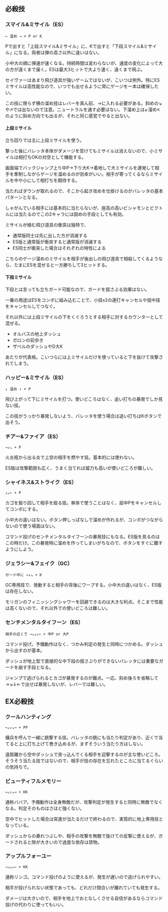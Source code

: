 ## 必殺技

### スマイル&ミサイル（ES）

```
← 溜め → + P or K
```

Pで出すと「上段スマイル&ミサイル」に、Kで出すと「下段スマイル&ミサイル」になる。両者は弾の高さ以外に違いはない。

小中大の順に弾速が速くなる。持続時間は変わらないが、速度の変化によって大の方が遠くまで届く。ESは最大3ヒットで大より速く、遠くまで飛ぶ。

セイヴァーはあまり飛び道具が強いゲームではないが、こいつは例外。特にESミサイルは高性能なので、いつでも出せるように常にゲージを一本は確保したい。

この技に限らず横の溜め技はレバーを真ん前、→に入れる必要がある。斜めの↘や↗では出ないので注意。ニュートラルを通す必要はない。下溜め上は↙溜め↖のように斜め方向でも出るが、それと同じ感覚でやると出ない。

#### 上段ミサイル

立ち回りでは主に上段ミサイルを使う。

撃った後にバレッタ本体がダメージを受けてもミサイルは消えないので、小ミサイルは相打ちOKの対空として機能する。

画面端でバックジャンプ上り中P→下り大K→着地して大ミサイルを連発して相手を牽制しながらゲージを溜めるのが効率がいい。相手が寄ってくるならミサイルを中や小にして相打ちを期待する。

当たればダウンが取れるので、そこから起き攻めを仕掛けるのがバレッタの基本パターンとなる。

しゃがんでいる相手には基本的に当たらないが、座高の高いビシャモンとビクトルには当たるのでこの2キャラには固めの手段としても有効。

ミサイルが絡む飛び道具の衝突は独特で、

- 通常版同士は先に出した方が消滅する
- ES版と通常版が衝突すると通常版が消滅する
- ES同士が衝突した場合はそれぞれの特性による

こちらのゲージ溜めのミサイルを相手が後出しの飛び道具で相殺してくるようなら、たまにESを混ぜると一方勝ちして3ヒットする。

#### 下段ミサイル

下段とは言っても立ちガード可能なので、ガードを揺さぶる効果はない。

一番の用途はESをコンボに組み込むことで、小技x2の連打キャンセルや屈中技をキャンセルしてつなぐ。

それ以外には上段ミサイルの下をくぐろうとする相手に対するカウンターとして混ぜる。

- オルバスの地上ダッシュ
- ガロンの前歩き
- ザベルのダッシュやD大K

あたりが代表格。こいつらには上ミサイルだけを使っていると下を抜けて攻撃されてしまう。

### ハッピー&ミサイル（ES）

```
↓ 溜め ↑ + P
```

飛び上がって下にミサイルを打つ。使いどころはなく、追い打ちの暴発でしか見ない技。

この技がうっかり暴発しないよう、バレッタを使う場合は追い打ちはKボタンで出そう。

### チアー&ファイア（ES）

```
→↓↘ + P
```

火炎瓶から出る炎で上空の相手を燃やす技。基本的には使わない。

ES版は攻撃範囲も広く、うまく当てれば威力も高いが使いどころが難しい。

### シャイネス&ストライク（ES）

```
↓↙← + P
```

カゴを振り回して相手を殴る技。単体で使うことはなく、屈中Pをキャンセルしてコンボにする。

小中大の違いはない。ボタン押しっぱなしで溜めが作れるが、コンボがつながらないので使う場面はない。

コマンド投げのセンチメンタルタイフーンの暴発技にもなる。ES版を見るのはこの時だけ。この暴発時に溜めを作ってしまいがちなので、ボタンをすぐに離すようにしよう。

### ジェラシー&フェイク（GC）

```
ガード中に →↓↘ + K
```

GC専用技で、発動すると相手の背後にワープする。小中大の違いはなく、ES版は存在しない。

モリガンのフィニッシングシャワーを回避できるのは大きな利点。そこまで性能は高くないので、それ以外での使いどころは難しい。

### センチメンタルタイフーン（ES）

```
相手の近くで →↘↓↙← + 中P or 大P
```

コマンド投げ。予備動作はなく、つかみ判定の発生と同時につかめる。ダッシュから出すのが基本。

ダッシュが地上型で直接的な中下段の揺さぶりができないバレッタには重要なガードを崩す手段となる。

ジャンプで逃げられるとカゴが暴発するのが難点。一応、斜め後ろを省略して→↘↓←で出せば暴発しないが、レバーでは難しい。

## EX必殺技

### クールハンティング

```
←↙↓↘→ + PP
```

傭兵を呼んで一緒に銃撃する技。バレッタの銃にも当たり判定があり、近くで当てると上に打ち上げて巻き込めるが、まずそういう当たり方はしない。

遠距離から空中ダッシュで突っ込んでくる相手を迎撃するのが主な使いどころ。そうそう当たる技ではないので、相手が技の存在を忘れたところに当てるぐらいの気持ちで。

### ビューティフルメモリー

```
←↙↓↘→ + KK
```

通称ババア。予備動作は全身無敵だが、攻撃判定が発生すると同時に無敵でなくなる。判定そのものはさほど強くない。

空中でヒットした場合は突進が当たるだけで終わるので、実質的に地上専用技となっている。

ダッシュからの暴れつぶしや、相手の攻撃を無敵で抜けての反撃に使えるが、ガードされると隙が大きいので過度な依存は禁物。

### アップルフォーユー

```
→↘↓↙← + KK
```

通称リンゴ。コマンド投げのように使えるが、発生が遅いので逃げられやすい。

相手が投げられない状態であっても、どれだけ間合いが離れていても発生する。

ダメージは大きいので、相手を地上でおとなしくさせる自信があるならコマンド投げの代わりに使ってもいい。
